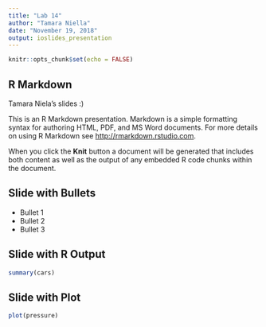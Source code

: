 ```yaml
---
title: "Lab 14"
author: "Tamara Niella"
date: "November 19, 2018"
output: ioslides_presentation
---
```


```r
knitr::opts_chunk$set(echo = FALSE)
```

## R Markdown

Tamara Niela's slides :) 

This is an R Markdown presentation. Markdown is a simple formatting syntax for authoring HTML, PDF, and MS Word documents. For more details on using R Markdown see <http://rmarkdown.rstudio.com>.

When you click the **Knit** button a document will be generated that includes both content as well as the output of any embedded R code chunks within the document.

## Slide with Bullets

- Bullet 1
- Bullet 2
- Bullet 3

## Slide with R Output

```r
summary(cars)
```

## Slide with Plot

```r
plot(pressure)
```

